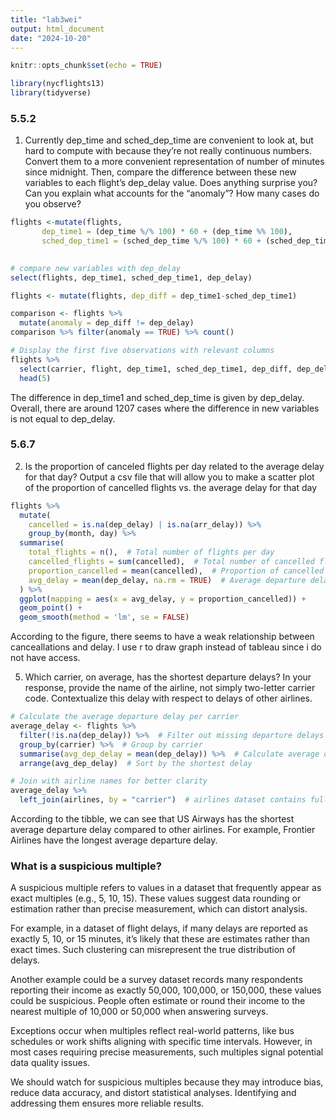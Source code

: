 ```yaml
---
title: "lab3wei"
output: html_document
date: "2024-10-20"
---
```


```r
knitr::opts_chunk$set(echo = TRUE)
```

```r
library(nycflights13)
library(tidyverse)
```

### 5.5.2
1. Currently dep_time and sched_dep_time are convenient to look at, but hard to compute with because they’re not really continuous numbers. Convert them to a more convenient representation of number of minutes since midnight. Then, compare the difference between these new variables to each flight’s dep_delay value. Does anything surprise you? Can you explain what accounts for the “anomaly”? How many cases do you observe?
```r
flights <-mutate(flights,
       dep_time1 = (dep_time %/% 100) * 60 + (dep_time %% 100),
       sched_dep_time1 = (sched_dep_time %/% 100) * 60 + (sched_dep_time %% 100))
  

```

```r
# compare new variables with dep_delay
select(flights, dep_time1, sched_dep_time1, dep_delay)
```
```r
flights <- mutate(flights, dep_diff = dep_time1-sched_dep_time1)
```

```r
comparison <- flights %>%
  mutate(anomaly = dep_diff != dep_delay) 
comparison %>% filter(anomaly == TRUE) %>% count()

```
```r
# Display the first five observations with relevant columns
flights %>%
  select(carrier, flight, dep_time1, sched_dep_time1, dep_diff, dep_delay) %>%
  head(5)
```

The difference in dep_time1 and sched_dep_time is given by dep_delay. Overall, there are around 1207 cases where the difference in new variables is not equal to dep_delay. 

### 5.6.7
2. Is the proportion of canceled flights per day related to the average delay for that day? Output a csv file that will allow you to make a scatter plot of the proportion of cancelled flights vs. the average delay for that
day
```r
flights %>% 
  mutate(
    cancelled = is.na(dep_delay) | is.na(arr_delay)) %>%
    group_by(month, day) %>%
  summarise(
    total_flights = n(),  # Total number of flights per day
    cancelled_flights = sum(cancelled),  # Total number of cancelled flights per day
    proportion_cancelled = mean(cancelled),  # Proportion of cancelled flights per day
    avg_delay = mean(dep_delay, na.rm = TRUE)  # Average departure delay (ignore NA values)
  ) %>%
  ggplot(mapping = aes(x = avg_delay, y = proportion_cancelled)) +
  geom_point() +
  geom_smooth(method = 'lm', se = FALSE)
```
 According to the figure, there seems to have a weak relationship between canceallations and delay. I use r to draw graph instead of tableau since i do not have access. 

5. Which carrier, on average, has the shortest departure delays? In your response, provide the name of the
airline, not simply two-letter carrier code. Contextualize this delay with respect to delays of other airlines.

```r
# Calculate the average departure delay per carrier
average_delay <- flights %>%
  filter(!is.na(dep_delay)) %>%  # Filter out missing departure delays
  group_by(carrier) %>%  # Group by carrier
  summarise(avg_dep_delay = mean(dep_delay)) %>%  # Calculate average delay
  arrange(avg_dep_delay)  # Sort by the shortest delay

# Join with airline names for better clarity
average_delay %>%
  left_join(airlines, by = "carrier")  # airlines dataset contains full carrier names

```
According to the tibble, we can see that US Airways has the shortest average departure delay compared to other airlines. For example, Frontier Airlines have the longest average departure delay.

### What is a suspicious multiple?
A suspicious multiple refers to values in a dataset that frequently appear as exact multiples (e.g., 5, 10, 15). These values suggest data rounding or estimation rather than precise measurement, which can distort analysis.

For example, in a dataset of flight delays, if many delays are reported as exactly 5, 10, or 15 minutes, it's likely that these are estimates rather than exact times. Such clustering can misrepresent the true distribution of delays.

Another example could be a survey dataset records many respondents reporting their income as exactly 50,000, 100,000, or 150,000, these values could be suspicious. People often estimate or round their income to the nearest multiple of 10,000 or 50,000 when answering surveys.

Exceptions occur when multiples reflect real-world patterns, like bus schedules or work shifts aligning with specific time intervals. However, in most cases requiring precise measurements, such multiples signal potential data quality issues.

We should watch for suspicious multiples because they may introduce bias, reduce data accuracy, and distort statistical analyses. Identifying and addressing them ensures more reliable results.
